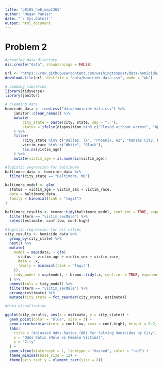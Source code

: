 ```yaml
---
title: "p8105_hw6_map2365"
author: "Megan Panier"
date: "`r Sys.Date()`"
output: html_document
---
```


# Problem 2 
```r
#creating data directory
dir.create("data", showWarnings = FALSE)

url <- "https://raw.githubusercontent.com/washingtonpost/data-homicides/master/homicide-data.csv"
download.file(url, destfile = "data/homicide-data.csv", mode = "wb")

# Loading libraries
library(tidyverse)
library(janitor)

# cleaning data
homicide_data <- read.csv("data/homicide-data.csv") %>%
    janitor::clean_names() %>%
    mutate(
        city_state = paste(city, state, sep = ", "),
        status = ifelse(disposition %in% c("Closed without arrest", "Open/No arrest"), 0, 1)
    ) %>%
    filter(
        !city_state %in% c("Dallas, TX", "Phoenix, AZ", "Kansas City, MO", "Tulsa, AL"),
        victim_race %in% c("White", "Black"),
        !is.na(victim_age)
    ) %>%
    mutate(victim_age = as.numeric(victim_age))
```


```r
#logistic regression for baltimore
baltimore_data <- homicide_data %>%
  filter(city_state == "Baltimore, MD")

baltimore_model <- glm(
  status ~ victim_age + victim_sex + victim_race,
  data = baltimore_data,
  family = binomial(link = "logit")
)

baltimore_results <- broom::tidy(baltimore_model, conf.int = TRUE, exponentiate = TRUE) %>%
  filter(term == "victim_sexMale") %>%
  select(estimate, conf.low, conf.high)

#logistic regression for all cities 
city_results <- homicide_data %>%
  group_by(city_state) %>%
  nest() %>%
  mutate(
    model = map(data, ~ glm(
      status ~ victim_age + victim_sex + victim_race,
      data = .x,
      family = binomial(link = "logit")
    )),
    tidy_model = map(model, ~ broom::tidy(.x, conf.int = TRUE, exponentiate = TRUE))
  ) %>%
  unnest(cols = tidy_model) %>%
  filter(term == "victim_sexMale") %>%
  arrange(estimate) %>%
  mutate(city_state = fct_reorder(city_state, estimate))

```

```r
#data visualization 

ggplot(city_results, aes(x = estimate, y = city_state)) +
  geom_point(color = "blue", size = 3) +
  geom_errorbarh(aes(xmin = conf.low, xmax = conf.high), height = 0.2, color = "gray") +
  labs(
    title = "Adjusted Odds Ratios (OR) for Solving Homicides by City",
    x = "Odds Ratio (Male vs Female Victims)",
    y = "City"
  ) +
  geom_vline(xintercept = 1, linetype = "dashed", color = "red") +
  theme_minimal(base_size = 12) +
  theme(axis.text.y = element_text(size = 8))

```

